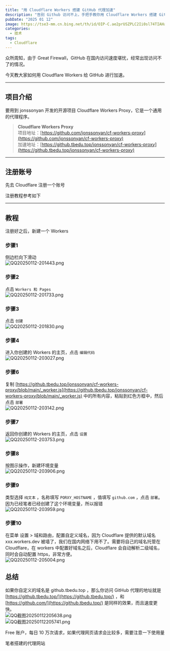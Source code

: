 ```yaml
---
title: "用 Cloudflare Workers 搭建 GitHub 代理加速"
description: "告别 Github 访问不上，手把手教你用 Cloudflare Workers 搭建 GitHub 代理加速服务，嘎嘎快！"
pubDate: "2025 01 12"
image: https://tse3-mm.cn.bing.net/th/id/OIP-C.ae2prUSZPLC2Ii0sl74TIAHaEK?rs=1&pid=ImgDetMain
categories:
  - 技术
tags:
  - Cloudflare
---
```



众所周知，由于 Great Firewall，GitHub 在国内访问速度堪忧，经常出现访问不了的情况。

今天教大家如何用 Cloudflare Workers 给 GitHub 进行加速。

---

## 项目介绍  

要用到  jonssonyan 开发的开源项目 Cloudflare Workers Proxy，它是一个通用的代理程序。

> **Cloudflare Workers Proxy**  
项目地址：[https://github.com/jonssonyan/cf-workers-proxy](https://github.com/jonssonyan/cf-workers-proxy)  
加速地址：[https://github.tbedu.top/jonssonyan/cf-workers-proxy](https://github.tbedu.top/jonssonyan/cf-workers-proxy)  

---

## 注册账号

先去 Cloudflare 注册一个账号

注册教程参考如下

<LinkCard
  title="Cloudflare教程：如何注册账户、购买域名、开启免费CDN服务？"
  desc="作者 – 椅栏听风"
  url="https://oyouoo.com/cloudflare-tutorial/"
  img="https://oyouoo.com/wp-content/uploads/2024/12/avatar-logo-150x150.png"
  target="_blank"
/>

---

## 教程

注册好之后，新建一个 Workers

### 步骤1

侧边栏向下滑动  
![QQ20250112-201443.png](https://www.helloimg.com/i/2025/01/12/6783b29033266.png)

### 步骤2

点击 `Workers 和 Pages`  
![QQ20250112-201733.png](https://www.helloimg.com/i/2025/01/12/6783b28f7a17e.png)

### 步骤3

点击 `创建`  
![QQ20250112-201830.png](https://www.helloimg.com/i/2025/01/12/6783b29045551.png)

### 步骤4

进入你创建的 Workers 的主页，点击 `编辑代码`  
![QQ20250112-203027.png](https://www.helloimg.com/i/2025/01/12/6783b5a2d43e0.png)

### 步骤6

复制 [https://github.tbedu.top/jonssonyan/cf-workers-proxy/blob/main/_worker.js](https://github.tbedu.top/jonssonyan/cf-workers-proxy/blob/main/_worker.js) 中的所有内容，粘贴到红色方框中，然后点击 `部署`  
![QQ20250112-203142.png](https://www.helloimg.com/i/2025/01/12/6783b5a331ede.png)

### 步骤7

返回你创建的 Workers 的主页，点击 `设置`  
![QQ20250112-203753.png](https://www.helloimg.com/i/2025/01/12/6783b7893596b.png)

### 步骤8

按图示操作，新建环境变量  
![QQ20250112-203906.png](https://www.helloimg.com/i/2025/01/12/6783b7898e2a8.png)

### 步骤9

类型选择 `纯文本` ，名称填写 `PORXY_HOSTNAME` ，值填写 `github.com` ，点击 `部署`。  
<Info>因为已经笔者已经创建了这个环境变量，所以报错</Info>  
![QQ20250112-203959.png](https://www.helloimg.com/i/2025/01/12/6783b789e5aae.png)

### 步骤10

在菜单 设置 > 域和路由，配置自定义域名，因为 Cloudflare 提供的默认域名 xxx.workers.dev 被墙了，我们在国内网络下用不了。需要将自己的域名托管在 Cloudflare，在 workers 中配置好域名之后，Cloudflare 会自动解析二级域名，同时会自动配置 https，非常方便。  
![QQ20250112-205004.png](https://www.helloimg.com/i/2025/01/12/6783b9de73733.png)

## 总结

如果你自定义的域名是 github.tbedu.top ，那么你访问 GitHub 代理的地址就是 [https://github.tbedu.top/](https://github.tbedu.top/) ，和 [https://github.com/](https://github.tbedu.top/) 是同样的效果，而且速度更快。  
![QQ截图20250112205638.png](https://www.helloimg.com/i/2025/01/12/6783bc021fa38.png)  
![QQ截图20250112205741.png](https://www.helloimg.com/i/2025/01/12/6783bc05ea371.png)  

<Warning>Free 账户，每日 10 万次请求，如果代理网页请求会比较多，需要注意一下使用量</Warning>

笔者搭建的代理网站
<LinkCard
  title="GitHub下载加速"
  desc="提供GitHub下载加速服务"
  url="https://www.tbedu.top/gh-porxy/"
  img="https://www.helloimg.com/i/2025/01/12/6783841a2aa9e.png"
  target="_blank"
/>